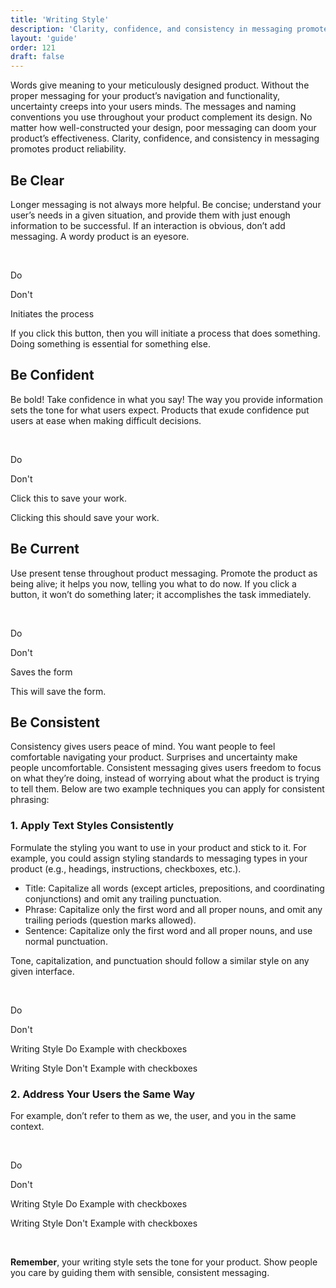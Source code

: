 ```yaml
---
title: 'Writing Style'
description: 'Clarity, confidence, and consistency in messaging promotes product reliability.'
layout: 'guide'
order: 121
draft: false
---
```



Words give meaning to your meticulously designed product. Without the proper messaging for your product’s navigation and functionality, uncertainty creeps into your users minds. The messages and naming conventions you use throughout your product complement its design. No matter how well-constructed your design, poor messaging can doom your product’s effectiveness. Clarity, confidence, and consistency in messaging promotes product reliability.

## Be Clear

Longer messaging is not always more helpful. Be concise; understand your user’s needs in a given situation, and provide them with just enough information to be successful. If an interaction is obvious, don’t add messaging. A wordy product is an eyesore.

<br />

<Grid templateColumns="70px 1fr" autoRows="auto" gap="2rem">
	<Grid.Item>
		<p class="do-text">Do</p>
		<p class="dont-text">Don't</p>
	</Grid.Item>
	<Grid.Item>
		<p>Initiates the process</p>
		<p>
			If you click this button, then you will initiate a process that does
			something. Doing something is essential for something else.
		</p>
	</Grid.Item>
</Grid>

<!--
<table>
    <thead>
        <tr>
            <th>Example</th>
        </tr>
    </thead>
    <tbody>
        <tr>
            <td>
                <div class="d-flex align-items-center">
                    <svg class="lexicon-icon lexicon-icon-check do mr-3"><use xlink:href="/vendor/lexicon/icons.svg#check"></use></svg>
                    <span>Initiates the process</span>
                </div>
            </td>
        </tr>
        <tr>
            <td>
                <div class="d-flex align-items-center">
                    <svg class="lexicon-icon lexicon-icon-check dont mr-3"><use xlink:href="/vendor/lexicon/icons.svg#times"></use></svg>
                    <span>If you click this button, then you will initiate a process that does something. Doing something is essential for something else.</span>
                </div>
            </td>
        </tr>
    <tbody>
</table> -->

## Be Confident

Be bold! Take confidence in what you say! The way you provide information sets the tone for what users expect. Products that exude confidence put users at ease when making difficult decisions.

<br />

<Grid templateColumns="70px 1fr" autoRows="auto" gap="2rem">
	<Grid.Item>
		<p class="do-text">Do</p>
		<p class="dont-text">Don't</p>
	</Grid.Item>
	<Grid.Item>
		<p>Click this to save your work.</p>
		<p>Clicking this should save your work.</p>
	</Grid.Item>
</Grid>

<!--
<table>
    <thead>
        <tr>
            <th>Example</th>
        </tr>
    </thead>
    <tbody>
        <tr>
            <td>
                <div class="d-flex align-items-center">
                    <svg class="lexicon-icon lexicon-icon-check do mr-3"><use xlink:href="/vendor/lexicon/icons.svg#check"></use></svg>
                    <span>Click this to save your work.</span>
                </div>
            </td>
        </tr>
        <tr>
            <td>
                <div class="d-flex align-items-center">
                    <svg class="lexicon-icon lexicon-icon-check dont mr-3"><use xlink:href="/vendor/lexicon/icons.svg#times"></use></svg>
                    <span>Clicking this should save your work.</span>
                </div>
            </td>
        </tr>
    <tbody>
</table> -->

## Be Current

Use present tense throughout product messaging. Promote the product as being alive; it helps you now, telling you what to do now. If you click a button, it won’t do something later; it accomplishes the task immediately.

<br />

<Grid templateColumns="70px 1fr" autoRows="auto" gap="2rem">
	<Grid.Item>
		<p class="do-text">Do</p>
		<p class="dont-text">Don't</p>
	</Grid.Item>
	<Grid.Item>
		<p>Saves the form </p>
		<p>This will save the form.</p>
	</Grid.Item>
</Grid>

<!--
<table>
    <thead>
        <tr>
            <th>Example</th>
        </tr>
    </thead>
    <tbody>
        <tr>
            <td>
                <div class="d-flex align-items-center">
                    <svg class="lexicon-icon lexicon-icon-check do mr-3"><use xlink:href="/vendor/lexicon/icons.svg#check"></use></svg>
                    <span>Saves the form</span>
                </div>
            </td>
        </tr>
        <tr>
            <td>
                <div class="d-flex align-items-center">
                    <svg class="lexicon-icon lexicon-icon-check dont mr-3"><use xlink:href="/vendor/lexicon/icons.svg#times"></use></svg>
                    <span>This will save the form.</span>
                </div>
            </td>
        </tr>
    <tbody>
</table> -->

## Be Consistent

Consistency gives users peace of mind. You want people to feel comfortable navigating your product. Surprises and uncertainty make people uncomfortable. Consistent messaging gives users freedom to focus on what they’re doing, instead of worrying about what the product is trying to tell them. Below are two example techniques you can apply for consistent phrasing:

### 1. Apply Text Styles Consistently

Formulate the styling you want to use in your product and stick to it. For example, you could assign styling standards to messaging types in your product (e.g., headings, instructions, checkboxes, etc.).

-   Title: Capitalize all words (except articles, prepositions, and coordinating conjunctions) and omit any trailing punctuation.
-   Phrase: Capitalize only the first word and all proper nouns, and omit any trailing periods (question marks allowed).
-   Sentence: Capitalize only the first word and all proper nouns, and use normal punctuation.

Tone, capitalization, and punctuation should follow a similar style on any given interface.

<br />

<Grid templateColumns="70px 1fr" autoRows="auto" gap="2rem">
	<Grid.Item>
		<p class="do-text">Do</p>
		<p class="dont-text">Don't</p>
	</Grid.Item>
	<Grid.Item>
		<p>Writing Style Do Example with checkboxes </p>
		<p>Writing Style Don't Example with checkboxes</p>
	</Grid.Item>
</Grid>

<!--
<table>
    <thead>
        <tr>
            <th>Example</th>
        </tr>
    </thead>
    <tbody>
        <tr>
            <td>
                <div class="d-flex align-items-center">
                    <svg class="lexicon-icon lexicon-icon-check do mr-3"><use xlink:href="/vendor/lexicon/icons.svg#check"></use></svg>
                    <img src="/images/WritingStyleDoExample.png" alt="Writing Style Do Example with checkboxes" />
                </div>
            </td>
        </tr>
        <tr>
            <td>
                <div class="d-flex align-items-center">
                    <svg class="lexicon-icon lexicon-icon-check dont mr-3"><use xlink:href="/vendor/lexicon/icons.svg#times"></use></svg>
                    <img src="/images/WritingStyleDontExample.png" alt="Writing Style Don't Example with checkboxes" />
                </div>
            </td>
        </tr>
    <tbody>
</table> -->

### 2. Address Your Users the Same Way

For example, don’t refer to them as we, the user, and you in the same context.

<br />

<Grid templateColumns="70px 1fr" autoRows="auto" gap="2rem">
	<Grid.Item>
		<p class="do-text">Do</p>
        <p class="dont-text">Don't</p>
	</Grid.Item>
	<Grid.Item>
		<p>Writing Style Do Example with checkboxes </p>
        <p>Writing Style Don't Example with checkboxes</p>
	</Grid.Item>
</Grid>
<br/>

<!--

<table>
    <thead>
        <tr>
            <th>Example</th>
        </tr>
    </thead>
    <tbody>
        <tr>
            <td>
                <div class="d-flex align-items-center">
                    <svg class="lexicon-icon lexicon-icon-check do mr-3"><use xlink:href="/vendor/lexicon/icons.svg#check"></use></svg>
                    <span>Click the button to continue. You can select the other button at any time.</span>
                </div>
            </td>
        </tr>
        <tr>
            <td>
                <div class="d-flex align-items-center">
                    <svg class="lexicon-icon lexicon-icon-check dont mr-3"><use xlink:href="/vendor/lexicon/icons.svg#times"></use></svg>
                    <span>Click the button so we can continue. The user can select the other button at any time.</span>
                </div>
            </td>
        </tr>
    <tbody>
</table> -->

**Remember**, your writing style sets the tone for your product. Show people you care by guiding them with sensible, consistent messaging.
